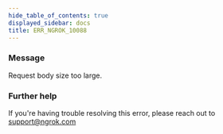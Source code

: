 ```yaml
---
hide_table_of_contents: true
displayed_sidebar: docs
title: ERR_NGROK_10088
---
```


### Message

Request body size too large.

### Further help

If you're having trouble resolving this error, please reach out to [support@ngrok.com](mailto:support@ngrok.com?subject=Help%20with%20ERR_NGROK_10088)
